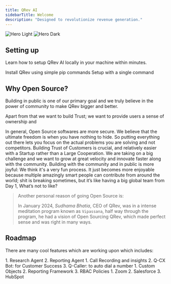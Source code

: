 ```yaml
---
title: QRev AI
sidebarTitle: Welcome
description: "Designed to revolutionize revenue generation."
---
```


<img
  className="block dark:hidden"
  src="/images/hero-light.svg"
  alt="Hero Light"
/>
<img
  className="hidden dark:block"
  src="/images/hero-dark.svg"
  alt="Hero Dark"
/>

## Setting up

Learn how to setup QRev AI locally in your machine within minutes.

<CardGroup cols={2}>
  <Card
    title="Setup using Python"
    icon="python"
    href="../quickstart.mdx"
  >
    Install QRev using simple pip commands
  </Card>
  <Card
    title="Deploy using Docker"
    icon="docker"
    href="https://mintlify.com/docs/development"
  >
    Setup with a single command
  </Card>
</CardGroup>

## Why Open Source?

Building in public is one of our primary goal and we truly believe in the power of community to make QRev bigger and better.

Apart from that we want to build Trust; we want to provide users a sense of ownership and 

<AccordionGroup>
  <Accordion title="Security">
    In general, Open Source softwares are more secure.
  </Accordion>
  <Accordion title="Complete Transparency">
    We believe that the ultimate freedom is when you have nothing to hide. So putting everything out there lets you focus on the actual problems you are solving and not competitors.
  </Accordion>
  <Accordion title="Trust">
    Building Trust of Customers is crucial, and relatively easier with a Startup rather than a Large Cooperation.
  </Accordion>
  <Accordion title="Going all in">
    We are taking on a big challenge and we want to grow at great velocity and innovate faster along with the community.
  </Accordion>
  <Accordion title="Having a Global Team">
  Building with the community and in public is more joyful:  We think it's a very fun process. It just becomes more enjoyable because multiple amazingly smart people can contribute from around the world; shit is breaking sometimes, but it’s like having a big global team from Day 1, What’s not to like?
  </Accordion>
</AccordionGroup>

> Another personal reason of going Open Source is:
>
> In January 2024, _Sudhama Bhatia_, CEO of QRev, was in a intense meditation program known as `Vipassana`, half way through the program, he had a vision of Open Sourcing QRev, which made perfect sense and was right in many ways.

## Roadmap

There are many cool features which are working upon which includes:

<CardGroup cols={2}>
  <Card
    title="QRev Agents"
    icon="microchip-ai"
    href="https://mintlify.com/docs/settings/global"
  >
    1. Research Agent
    2. Reporting Agent
  </Card>
  <Card
    title="QRev Apps"
    icon="grid-2"
    href="https://mintlify.com/docs/api-playground/openapi"
  >
    1. Call Recording and insights
    2. Q-CX Bot: for Customer Success
    3. Q-Caller: to auto dial a number
  </Card>
  <Card
    title="QRev Core Infra"
    icon="cloud-binary"
    href="https://mintlify.com/docs/components/accordion"
  >
    1. Custom Objects
    2. Reporting Framework
    3. RBAC Policies
  </Card>
  <Card
    title="Integrations"
    icon="list"
    href="https://mintlify.com/customers"
  >
    1. Zoom
    2. Salesforce
    3. HubSpot
  </Card>
</CardGroup>
